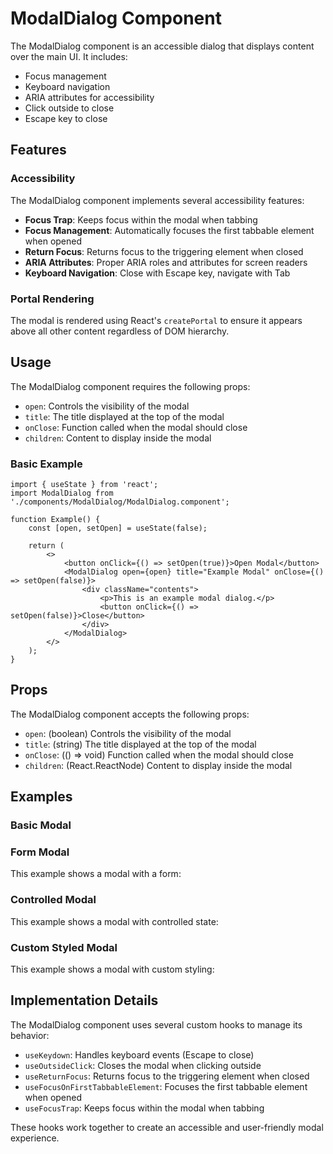 
<Meta of={ModalDialogStories} />

# ModalDialog Component

The ModalDialog component is an accessible dialog that displays content over the main UI. It includes:

- Focus management
- Keyboard navigation
- ARIA attributes for accessibility
- Click outside to close
- Escape key to close

## Features

### Accessibility

The ModalDialog component implements several accessibility features:

- **Focus Trap**: Keeps focus within the modal when tabbing
- **Focus Management**: Automatically focuses the first tabbable element when opened
- **Return Focus**: Returns focus to the triggering element when closed
- **ARIA Attributes**: Proper ARIA roles and attributes for screen readers
- **Keyboard Navigation**: Close with Escape key, navigate with Tab

### Portal Rendering

The modal is rendered using React's `createPortal` to ensure it appears above all other content regardless of DOM hierarchy.

## Usage

The ModalDialog component requires the following props:

- `open`: Controls the visibility of the modal
- `title`: The title displayed at the top of the modal
- `onClose`: Function called when the modal should close
- `children`: Content to display inside the modal

### Basic Example

```tsx
import { useState } from 'react';
import ModalDialog from './components/ModalDialog/ModalDialog.component';

function Example() {
    const [open, setOpen] = useState(false);

    return (
        <>
            <button onClick={() => setOpen(true)}>Open Modal</button>
            <ModalDialog open={open} title="Example Modal" onClose={() => setOpen(false)}>
                <div className="contents">
                    <p>This is an example modal dialog.</p>
                    <button onClick={() => setOpen(false)}>Close</button>
                </div>
            </ModalDialog>
        </>
    );
}
```

## Props

The ModalDialog component accepts the following props:

- `open`: (boolean) Controls the visibility of the modal
- `title`: (string) The title displayed at the top of the modal
- `onClose`: (() => void) Function called when the modal should close
- `children`: (React.ReactNode) Content to display inside the modal

## Examples

### Basic Modal

<Canvas of={ModalDialogStories.Basic} />

<Controls of={ModalDialogStories.Basic} />

### Form Modal

This example shows a modal with a form:

<Controls of={ModalDialogStories.WithFormContent} />

<Canvas of={ModalDialogStories.WithFormContent} />

### Controlled Modal

This example shows a modal with controlled state:

<Controls of={ModalDialogStories.ControlledStateExample} />
<Canvas of={ModalDialogStories.ControlledStateExample} />

### Custom Styled Modal

This example shows a modal with custom styling:

<Canvas of={ModalDialogStories.CustomStyledModal} />

<Controls of={ModalDialogStories.CustomStyledModal} />

## Implementation Details

The ModalDialog component uses several custom hooks to manage its behavior:

- `useKeydown`: Handles keyboard events (Escape to close)
- `useOutsideClick`: Closes the modal when clicking outside
- `useReturnFocus`: Returns focus to the triggering element when closed
- `useFocusOnFirstTabbableElement`: Focuses the first tabbable element when opened
- `useFocusTrap`: Keeps focus within the modal when tabbing

These hooks work together to create an accessible and user-friendly modal experience.
